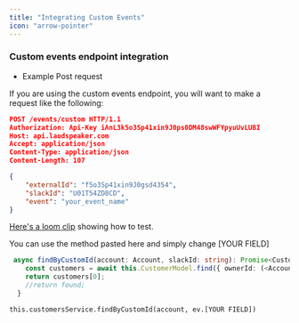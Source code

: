 ```yaml
---
title: "Integrating Custom Events"
icon: "arrow-pointer"
---
```


### Custom events endpoint integration[](#custom-events-endpoint-integration "Direct link to heading")

- Example Post request

If you are using the custom events endpoint, you will want to make a request
like the following:

```json
POST /events/custom HTTP/1.1
Authorization: Api-Key iAnL3k5o3Sp41xin9J0ps0DM48swWFYpyuUvLUBI
Host: api.laudspeaker.com
Accept: application/json
Content-Type: application/json
Content-Length: 107

{
    "externalId": "f5o3Sp41xin9J0gsd4354",
    "slackId": "U01T54ZD8CD",
    "event": "your_event_name"
}

```

[Here's a loom clip](https://www.loom.com/share/33671c05a0434b688afc5a6c744dc1e9)
showing how to test.

You can use the method pasted here and simply change \[YOUR FIELD\]

```ts
 async findByCustomId(account: Account, slackId: string): Promise<CustomerDocument> {
    const customers = await this.CustomerModel.find({ ownerId: (<Account>account).id, [YOUR FIELD]: [YOUR FIELD] }).exec()
    return customers[0];
    //return found;
  }

```

`this.customersService.findByCustomId(account, ev.[YOUR FIELD])`
